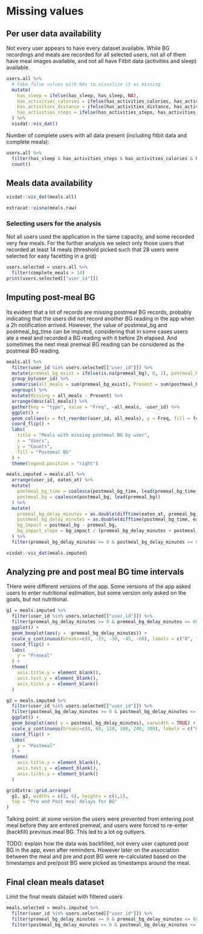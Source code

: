 # Missing values

## Per user data availability

Not every user appears to have every dataset available. While BG recordings and meals are recorded for all selected users, not all of them have meal images available, and not all have Fitbit data (activities and sleep) available.

```r
users.all %>%
  # Fake false values with NAs to visualize it as missing
  mutate(
    has_sleep = ifelse(has_sleep, has_sleep, NA),
    has_activities_calories = ifelse(has_activities_calories, has_activities_calories, NA),
    has_activities_distance = ifelse(has_activities_distance, has_activities_distance, NA),
    has_activities_steps = ifelse(has_activities_steps, has_activities_steps, NA),
  ) %>%
  visdat::vis_dat()
```

Number of complete users with all data present (including fitbit data and complete meals):
```r
users.all %>%
  filter(has_sleep & has_activities_steps & has_activities_calories & has_activities_distance & !is.na(complete_meals)) %>%
  count()
```

## Meals data availability

```r
visdat::vis_dat(meals.all)
```

```r
extracat::visna(meals.raw)
```


### Selecting users for the analysis

Not all users used the application in the same capacity, and some recorded very few meals. For the further analysis we select only those users that recorded at least 14 meals (threshold picked such that 28 users were selected for easy facetting in a grid)

```r
users.selected = users.all %>%
  filter(complete_meals > 14)
print(users.selected[["user_id"]])
```



## Imputing post-meal BG

Its evident that a lot of records are missing postmeal BG records, probably indicating that the users did not record another BG reading in the app when a 2h notification arrived. However, the value of postmeal_bg and postmeal_bg_time can be imputed, considering that in some cases users ate a meal and recorded a BG reading with it before 2h elapsed. And sometimes the next meal premeal BG reading can be considered as the postmeal BG reading. 

```r
meals.all %>%
  filter(user_id %in% users.selected[["user_id"]]) %>%
  mutate(premeal_bg_exist = ifelse(is.na(premeal_bg), 0, 1), postmeal_bg_exist = ifelse(is.na(postmeal_bg), 0, 1)) %>%
  group_by(user_id) %>%
  summarise(all_meals = sum(premeal_bg_exist), Present = sum(postmeal_bg_exist)) %>%
  ungroup() %>%
  mutate(Missing = all_meals - Present) %>%
  arrange(desc(all_meals)) %>%
  gather(key = "type", value = "Freq", -all_meals, -user_id) %>%
  ggplot() +
  geom_col(aes(x = fct_reorder(user_id, all_meals), y = Freq, fill = fct_relevel(type, "Present", "Missing")), position = position_stack(reverse = TRUE)) +
  coord_flip() + 
  labs(
    title = "Meals with missing postmeal BG by user",
    x = "Users",
    y = "Counts",
    fill = "Postmeal BG"
  ) +
  theme(legend.position = "right")
```


```r
meals.imputed = meals.all %>%
  arrange(user_id, eaten_at) %>%
  mutate(
    postmeal_bg_time = coalesce(postmeal_bg_time, lead(premeal_bg_time)), 
    postmeal_bg = coalesce(postmeal_bg, lead(premeal_bg))
  ) %>%
  mutate(
    premeal_bg_delay_minutes = as.double(difftime(eaten_at, premeal_bg_time, units = "mins")),
    postmeal_bg_delay_minutes = as.double(difftime(postmeal_bg_time, eaten_at, units = "mins")),
    bg_impact = postmeal_bg - premeal_bg,
    bg_impact_slope = bg_impact / (premeal_bg_delay_minutes + postmeal_bg_delay_minutes)
  ) %>%
  filter(premeal_bg_delay_minutes >= 0 & postmeal_bg_delay_minutes >= 0 ) # keep only positive delays
```

```r
visdat::vis_dat(meals.imputed)
```

## Analyzing pre and post meal BG time intervals 

THere were different versions of the app. Some versions of the app asked users to enter nutritional estimation, but some version only asked on the goals, but not nutritional.


```r
g1 = meals.imputed %>%
  filter(user_id %in% users.selected[["user_id"]]) %>%
  filter(premeal_bg_delay_minutes >= 0 & premeal_bg_delay_minutes <= 60) %>%
  ggplot() +
  geom_boxplot(aes(y = -premeal_bg_delay_minutes)) + 
  scale_y_continuous(breaks=c(0, -15, -30, -45, -60), labels = c("0", "15m", "30m", "45m", "1h"), limits = c(-60, 0), expand = expand_scale(mult = c(0.1, 0))) + 
  coord_flip() +
  labs( 
    y = "Premeal"
  ) + 
  theme(
    axis.title.y = element_blank(),
    axis.text.y = element_blank(),
    axis.ticks.y = element_blank()
  )

g2 = meals.imputed %>%
  filter(user_id %in% users.selected[["user_id"]]) %>%
  filter(postmeal_bg_delay_minutes >= 0 & postmeal_bg_delay_minutes <= 1000) %>%
  ggplot() +
  geom_boxplot(aes( y = postmeal_bg_delay_minutes), varwidth = TRUE) + 
  scale_y_continuous(breaks=c(0, 60, 120, 180, 240, 300), labels = c("0", "1h", "2h", "3h", "4h", "5h"), limits = c(0, 1000), expand = expand_scale(mult = c(0, .05))) + 
  coord_flip() +
  labs( 
    y = "Postmeal"
  ) + 
  theme(
    axis.title.y = element_blank(),
    axis.text.y = element_blank(),
    axis.ticks.y = element_blank()
  )

gridExtra::grid.arrange(
  g1, g2, widths = c(2, 6), heights = c(1,1),
  top = "Pre and Post meal delays for BG"
)
```

Talking point: at some version the users were prevented from entering post meal before they are entered premeal, and users were forced to re-enter (backfill) previous meal BG. This led to a lot og outlyers.


TODO: explain how the data was backfilled, not every user captured post BG in the app, even after reminders. However later on the association between the meal and pre and post BG were re-calculated based on the timestamps and pre/post BG were picked as timestamps around the meal.

## Final clean meals dataset

Limit the final meals dataset with filtered users

```r
meals.selected = meals.imputed %>%
  filter(user_id %in% users.selected[["user_id"]]) %>%
  filter(premeal_bg_delay_minutes >= 0 & premeal_bg_delay_minutes <= 60) %>% # Limit premeal bg delay to 1h
  filter(postmeal_bg_delay_minutes >= 0 & postmeal_bg_delay_minutes <= 240) # Limit postmeal bg delay to 4h 
```


